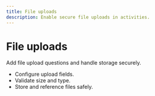 ```yaml
---
title: File uploads
description: Enable secure file uploads in activities.
---
```


# File uploads

Add file upload questions and handle storage securely.

- Configure upload fields.
- Validate size and type.
- Store and reference files safely.
